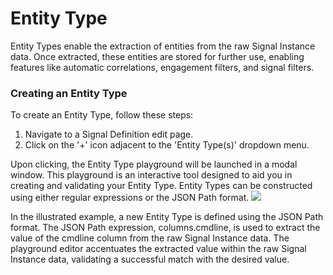 # Entity Type

Entity Types enable the extraction of entities from the raw Signal Instance data. Once extracted, these entities are stored for further use, enabling features like automatic correlations, engagement filters, and signal filters.

### Creating an Entity Type

To create an Entity Type, follow these steps:

1. Navigate to a Signal Definition edit page.
2. Click on the '+' icon adjacent to the 'Entity Type(s)' dropdown menu.

Upon clicking, the Entity Type playground will be launched in a modal window. This playground is an interactive tool designed to aid you in creating and validating your Entity Type. Entity Types can be constructed using either regular expressions or the JSON Path format.
![](/img/admin-ui-signal-entity-type.png)

In the illustrated example, a new Entity Type is defined using the JSON Path format. The JSON Path expression, columns.cmdline, is used to extract the value of the cmdline column from the raw Signal Instance data. The playground editor accentuates the extracted value within the raw Signal Instance data, validating a successful match with the desired value.
